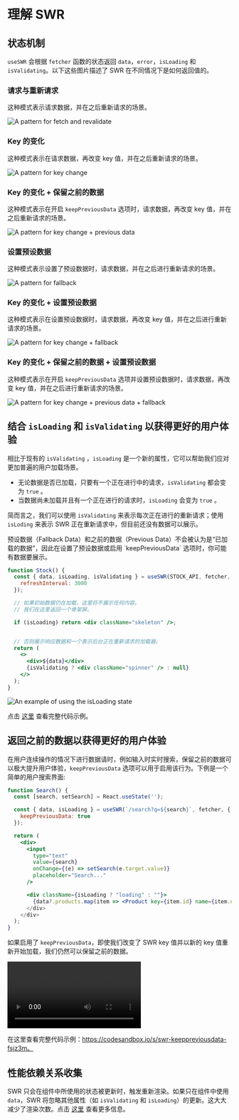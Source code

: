 
# 理解 SWR

## 状态机制

`useSWR` 会根据 `fetcher` 函数的状态返回 `data`，`error`，`isLoading` 和 `isValidating`。以下这些图片描述了 SWR 在不同情况下是如何返回值的。

### 请求与重新请求

这种模式表示请求数据，并在之后重新请求的场景。

![A pattern for fetch and revalidate](/img/understanding/fetch-and-revalidate.svg)

### Key 的变化

这种模式表示在请求数据，再改变 key 值，并在之后重新请求的场景。

![A pattern for key change](/img/understanding/key-change.svg)

### Key 的变化 + 保留之前的数据

这种模式表示在开启 `keepPreviousData` 选项时，请求数据，再改变 key 值，并在之后重新请求的场景。

![A pattern for key change + previous data](/img/understanding/key-change-previous-data.svg)

### 设置预设数据

这种模式表示设置了预设数据时，请求数据，并在之后进行重新请求的场景。

![A pattern for fallback](/img/understanding/fallback.svg)

### Key 的变化 + 设置预设数据

这种模式表示在设置预设数据时，请求数据，再改变 key 值，并在之后进行重新请求的场景。

![A pattern for key change + fallback](/img/understanding/key-change-fallback.svg)

### Key 的变化 + 保留之前的数据 + 设置预设数据

这种模式表示在开启 `keepPreviousData` 选项并设置预设数据时，请求数据，再改变 key 值，并在之后进行重新请求的场景。

![A pattern for key change + previous data + fallback](/img/understanding/key-change-previous-data-fallback.svg)

## 结合 `isLoading` 和 `isValidating` 以获得更好的用户体验

相比于现有的 `isValidating` ，`isLoading` 是一个新的属性，它可以帮助我们应对更加普遍的用户加载场景。

- 无论数据是否已加载，只要有一个正在进行中的请求，`isValidating` 都会变为 `true` 。
- 当数据尚未加载并且有一个正在进行的请求时，`isLoading` 会变为 `true` 。

简而言之，我们可以使用 `isValidating` 来表示每次正在进行的重新请求；使用 `isLoding` 来表示 SWR 正在重新请求中，但目前还没有数据可以展示。

<Callout emoji="📝">
  预设数据（Fallback Data）和之前的数据（Previous Data）不会被认为是“已加载的数据”，因此在设置了预设数据或启用 `keepPreviousData` 选项时，你可能有数据要展示。
</Callout>

```jsx
function Stock() {
  const { data, isLoading, isValidating } = useSWR(STOCK_API, fetcher, {
    refreshInterval: 3000
  });

  // 如果初始数据仍在加载，这里将不展示任何内容。
  // 我们在这里返回一个骨架屏。

  if (isLoading) return <div className="skeleton" />;


  // 否则展示响应数据和一个表示后台正在重新请求的加载器。
  return (
    <>
      <div>${data}</div>
      {isValidating ? <div className="spinner" /> : null}
    </>
  );
}
```

![An example of using the isLoading state](/img/understanding/isloading.gif)

点击 [这里](https://codesandbox.io/s/swr-isloading-jtopow) 查看完整代码示例。


## 返回之前的数据以获得更好的用户体验

在用户连续操作的情况下进行数据请时，例如输入时实时搜索，保留之前的数据可以极大提升用户体验，`keepPreviousData` 选项可以用于启用该行为。下例是一个简单的用户搜索界面:

```jsx
function Search() {
  const [search, setSearch] = React.useState('');

  const { data, isLoading } = useSWR(`/search?q=${search}`, fetcher, {
    keepPreviousData: true
  });

  return (
    <div>
      <input
        type="text"
        value={search}
        onChange={(e) => setSearch(e.target.value)}
        placeholder="Search..."
      />

      <div className={isLoading ? "loading" : ""}>
        {data?.products.map(item => <Product key={item.id} name={item.name} />)
      </div>
    </div>
  );
}
```

如果启用了 `keepPreviousData`，即使我们改变了 SWR key 值并以新的 key 值重新开始加载，我们仍然可以保留之前的数据。

<Video
  src="https://user-images.githubusercontent.com/3676859/163695903-a3eb1259-180e-41e0-821e-21c320201194.mp4"
  caption="当启用 keepPreviousData 时，保留上一次搜索的结果"
  ratio={640/730}
/>

在这里查看完整代码示例：https://codesandbox.io/s/swr-keeppreviousdata-fsjz3m。

## 性能依赖关系收集

SWR 只会在组件中所使用的状态被更新时，触发重新渲染。如果只在组件中使用 `data`，SWR 将忽略其他属性（如 `isValidating` 和 `isLoading`）的更新。这大大减少了渲染次数。点击 [这里](/docs/advanced/performance#dependency-collection) 查看更多信息。